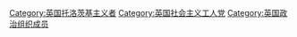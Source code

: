 [[Category:英国托洛茨基主义者|Category:英国托洛茨基主义者]]
[[Category:英国社会主义工人党|Category:英国社会主义工人党]]
[[Category:英国政治组织成员|Category:英国政治组织成员]]